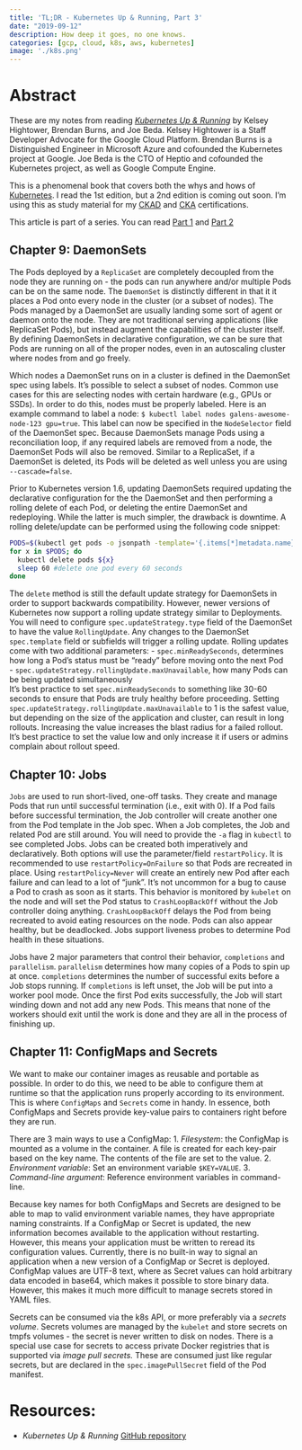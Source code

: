 ```yaml
---
title: 'TL;DR - Kubernetes Up & Running, Part 3'
date: "2019-09-12"
description: How deep it goes, no one knows.
categories: [gcp, cloud, k8s, aws, kubernetes]
image: './k8s.png'
---
```


# Abstract
These are my notes from reading [_Kubernetes Up & Running_](https://smile.amazon.com/Kubernetes-Running-Dive-Future-Infrastructure/dp/1491935677) by Kelsey Hightower, Brendan Burns, and Joe Beda. Kelsey Hightower is a Staff Developer Advocate for the Google Cloud Platform. Brendan Burns is a Distinguished Engineer in Microsoft Azure and cofounded the Kubernetes project at Google. Joe Beda is the CTO of Heptio and cofounded the Kubernetes project, as well as Google Compute Engine.  

This is a phenomenal book that covers both the whys and hows of [Kubernetes](https://kubernetes.io/). I read the 1st edition, but a 2nd edition is coming out soon. I'm using this as study material for my [CKAD](https://www.cncf.io/certification/ckad/) and [CKA](https://training.linuxfoundation.org/certification/certified-kubernetes-administrator-cka/) certifications.  

This article is part of a series. You can read [Part 1]({{ site.baseurl }}{% link _posts/2019-09-08-kuar-part1.md %}) and [Part 2]({{ site.baseurl }}{% link _posts/2019-09-09-kuar-part2.md %})


## Chapter 9: DaemonSets
The Pods deployed by a `ReplicaSet` are completely decoupled from the node they are running on - the pods can run anywhere and/or multiple Pods can be on the same node. The `DaemonSet` is distinctly different in that it it places a Pod onto every node in the cluster (or a subset of nodes). The Pods managed by a DaemonSet are usually landing some sort of agent or daemon onto the node. They are not traditional serving applications (like ReplicaSet Pods), but instead augment the capabilities of the cluster itself. By defining DaemonSets in declarative configuration, we can be sure that Pods are running on all of the proper nodes, even in an autoscaling cluster where nodes from and go freely.  

Which nodes a DaemonSet runs on in a cluster is defined in the DaemonSet spec using labels. It's possible to select a subset of nodes. Common use cases for this are selecting nodes with certain hardware (e.g., GPUs or SSDs). In order to do this, nodes must be properly labeled. Here is an example command to label a node: `$ kubectl label nodes galens-awesome-node-123 gpu=true`. This label can now be specified in the `NodeSelector` field of the DaemonSet spec. Because DaemonSets manage Pods using a reconciliation loop, if any required labels are removed from a node, the DaemonSet Pods will also be removed. Similar to a ReplicaSet, if a DaemonSet is deleted, its Pods will be deleted as well unless you are using `--cascade=false`.  

Prior to Kubernetes version 1.6, updating DaemonSets required updating the declarative configuration for the the DaemonSet and then performing a rolling delete of each Pod, or deleting the entire DaemonSet and redeploying. While the latter is much simpler, the drawback is downtime. A rolling delete/update can be performed using the following code snippet:
```bash
PODS=$(kubectl get pods -o jsonpath -template='{.items[*]metadata.name}')
for x in $PODS; do
  kubectl delete pods ${x}
  sleep 60 #delete one pod every 60 seconds
done
```
The `delete` method is still the default update strategy for DaemonSets in order to support backwards compatibility. However, newer versions of Kubernetes now support a rolling update strategy similar to Deployments. You will need to configure `spec.updateStrategy.type` field of the DaemonSet to have the value `RollingUpdate`. Any changes to the DaemonSet `spec.template` field or subfields will trigger a rolling update. Rolling updates come with two additional parameters:
  - `spec.minReadySeconds`, determines how long a Pod's status must be "ready" before moving onto the next Pod  
  - `spec.updateStrategy.rollingUpdate.maxUnavailable`, how many Pods can be being updated simultaneously  
It's best practice to set `spec.minReadySeconds` to something like 30-60 seconds to ensure that Pods are truly healthy before proceeding. Setting `spec.updateStrategy.rollingUpdate.maxUnavailable` to 1 is the safest value, but depending on the size of the application and cluster, can result in long rollouts. Increasing the value increases the blast radius for a failed rollout. It's best practice to set the value low and only increase it if users or admins complain about rollout speed.  


## Chapter 10: Jobs
`Jobs` are used to run short-lived, one-off tasks. They create and manage Pods that run until successful termination (i.e., exit with 0). If a Pod fails before successful termination, the Job controller will create another one from the Pod template in the Job spec. When a Job completes, the Job and related Pod are still around. You will need to provide the `-a` flag in `kubectl` to see completed Jobs. Jobs can be created both imperatively and declaratively. Both options will use the parameter/field `restartPolicy`. It is recommended to use `restartPolicy=OnFailure` so that Pods are recreated in place. Using `restartPolicy=Never` will create an entirely new Pod after each failure and can lead to a lot of "junk". It's not uncommon for a bug to cause a Pod to crash as soon as it starts. This behavior is monitored by `kubelet` on the node and will set the Pod status to `CrashLoopBackOff` without the Job controller doing anything. `CrashLoopBackOff` delays the Pod from being recreated to avoid eating resources on the node. Pods can also appear healthy, but be deadlocked. Jobs support liveness probes to determine Pod health in these situations.  

Jobs have 2 major parameters that control their behavior, `completions` and `parallelism`. `parallelism` determines how many copies of a Pods to spin up at once. `completions` determines the number of successful exits before a Job stops running. If `completions` is left unset, the Job will be put into a worker pool mode. Once the first Pod exits successfully, the Job will start winding down and not add any new Pods. This means that none of the workers should exit until the work is done and they are all in the process of finishing up.  


## Chapter 11: ConfigMaps and Secrets
We want to make our container images as reusable and portable as possible. In order to do this, we need to be able to configure them at runtime so that the application runs properly according to its environment. This is where `ConfigMaps` and `Secrets` come in handy. In essence, both ConfigMaps and Secrets provide key-value pairs to containers right before they are run.

There are 3 main ways to use a ConfigMap:
  1. *Filesystem*: the ConfigMap is mounted as a volume in the container. A file is created for each key-pair based on the key name. The contents of the file are set to the value.
  2. *Environment variable*: Set an environment variable `$KEY=VALUE`.
  3. *Command-line argument*: Reference environment variables in command-line.  

Because key names for both ConfigMaps and Secrets are designed to be able to map to valid environment variable names, they have appropriate naming constraints. If a ConfigMap or Secret is updated, the new information becomes available to the application without restarting. However, this means your application must be written to reread its configuration values. Currently, there is no built-in way to signal an application when a new version of a ConfigMap or Secret is deployed. ConfigMap values are UTF-8 text, where as Secret values can hold arbitrary data encoded in base64, which makes it possible to store binary data. However, this makes it much more difficult to manage secrets stored in YAML files.

Secrets can be consumed via the k8s API, or more preferably via a *secrets volume*. Secrets volumes are managed by the `kubelet` and store secrets on tmpfs volumes - the secret is never written to disk on nodes. There is a special use case for secrets to access private Docker registries that is supported via *image pull secrets.* These are consumed just like regular secrets, but are declared in the `spec.imagePullSecret` field of the Pod manifest. 


# Resources: 
- _Kubernetes Up & Running_ [GitHub repository](https://github.com/kubernetes-up-and-running)





